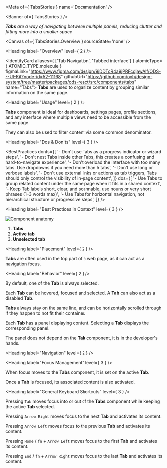
<Meta of={ TabsStories } name='Documentation' />

<Banner of={ TabsStories } />

_**Tabs** are a way of navigating between multiple panels, reducing clutter and fitting more into a smaller space_

<Canvas of={ TabsStories.Overview } sourceState='none' />

<Heading label="Overview" level={ 2 } />

<IdentityCard aliases={ ['Tab Navigation', 'Tabbed interface'] }
              atomicType={ ATOMIC_TYPE.molecule }
              figmaLink="https://www.figma.com/design/9jDDTcR4a9jPRFcdjawAlf/ODS---UI-Kit?node-id=52-11168"
              githubUrl="https://github.com/ovh/design-system/tree/master/packages/ods-react/src/components/tabs"
              name="Tabs">
  **Tabs** are used to organize content by grouping similar information on the same page.
</IdentityCard>

<Heading label="Usage" level={ 2 } />

**Tabs** component is ideal for dashboards, settings pages, profile sections, and any interface where multiple views need to be accessible from the same page.

They can also be used to filter content via some common denominator.

<Heading label="Dos & Don'ts" level={ 3 } />

<BestPractices
  donts={[
    '- Don\'t use Tabs as a progress indicator or wizard steps',
    '- Don\'t nest Tabs inside other Tabs, this creates a confusing and hard-to-navigate experience',
    '- Don\'t overload the interface with too many tabs. Use dropdowns if you need more than 5 tabs',
    '- Don\'t use long or verbose labels',
    '- Don\'t use external links or actions as tab triggers, Tabs should only control the visibility of in-page content',
  ]}
  dos={[
    '- Use Tabs to group related content under the same page when it fits in a shared context',
    '- Keep Tab labels short, clear, and scannable, use nouns or very short phrases (1–3 words max)',
    '- Use Tabs for horizontal navigation, not hierarchical structure or progressive steps',
  ]}
/>

<Heading label="Best Practices in Context" level={ 3 } />

![Component anatomy](components/tabs/anatomy.png "Component anatomy")

1. **Tabs**
2. **Active tab**
3. **Unselected tab**

<Heading label="Placement" level={ 2 } />

**Tabs** are often used in the top part of a web page, as it can act as a navigation focus.

<Heading label="Behavior" level={ 2 } />

By default, one of the **Tab** is always selected.

Each **Tab** can be hovered, focused and selected. A **Tab** can also act as a disabled **Tab**.

**Tabs** always stay on the same line, and can be horizontally scrolled through if they happen to not fit their container.

Each **Tab** has a panel displaying content. Selecting a **Tab** displays the corresponding panel.

The panel does not depend on the **Tab** component, it is in the developer's hands.

<Heading label="Navigation" level={ 2 } />

<Heading label="Focus Management" level={ 3 } />

When focus moves to the **Tabs** component, it is set on the active **Tab**.

Once a **Tab** is focused, its associated content is also activated.

<Heading label="General Keyboard Shortcuts" level={ 3 } />

Pressing `Tab` moves focus into or out of the **Tabs** component while keeping the active **Tab** selected.

Pressing `Arrow Right` moves focus to the next **Tab** and activates its content.

Pressing `Arrow Left` moves focus to the previous **Tab** and activates its content.

Pressing `Home` / `fn` + `Arrow Left` moves focus to the first **Tab** and activates its content.

Pressing `End` / `fn` + `Arrow Right` moves focus to the last **Tab** and activates its content.
